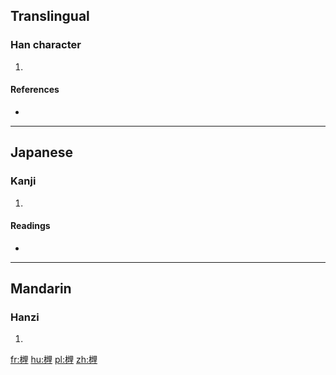 ==Translingual==

===Han character===
{{Han char|rn=75|rad=木|as=10|sn=14|four=|canj=木土田土 (DGWG)}}

# {{defn|Han|sort=木10}}

====References====
* {{Han ref|kx=0545.040|dkj=15287|dj=0932.130|hdz=21260.030|uh=69B8|ud=27064}}

----

==Japanese==

===Kanji===
{{ja-kanji|grade=|rs=木10}}

# {{defn|lang=ja|sort=木10}}

====Readings====
* {{ja-readings|on=[[たい]] (tai)|kun=[[かれきのね]] (karekinone), [[くい]] (kui)}}

----

==Mandarin==

===Hanzi===
{{cmn-hanzi|pin=[[zhāi]] ([[zhai1]])|wg=chai<sup>1</sup>}}

# {{defn|lang=cmn|sort=木10}}

[[fr:榸]]
[[hu:榸]]
[[pl:榸]]
[[zh:榸]]